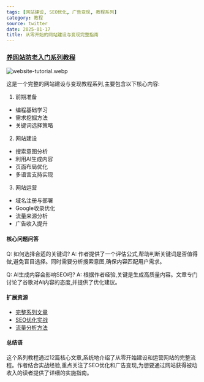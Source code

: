```yaml
---
tags: [网站建设, SEO优化, 广告变现, 教程系列]
category: 教程
source: twitter
date: 2025-01-17
title: 从零开始的网站建设与变现完整指南
---
```


### [养网站防老入门系列教程](https://x.com/gefei55/status/1748947404383220149)

![website-tutorial.webp](https://img.mengpeng.tech/i/2025/01/20/678ddcff5bcf4.webp)

这是一个完整的网站建设与变现教程系列,主要包含以下核心内容:

1. 前期准备
- 编程基础学习
- 需求挖掘方法
- 关键词选择策略

2. 网站建设
- 搜索意图分析
- 利用AI生成内容
- 页面布局优化
- 多语言支持实现

3. 网站运营
- 域名注册与部署
- Google收录优化
- 流量来源分析
- 广告收入提升

#### 核心问题问答

Q: 如何选择合适的关键词?
A: 作者提供了一个评估公式,帮助判断关键词是否值得做,避免盲目选择。同时需要分析搜索意图,确保内容匹配用户需求。

Q: AI生成内容会影响SEO吗?
A: 根据作者经验,关键是生成高质量内容。文章专门讨论了谷歌对AI内容的态度,并提供了优化建议。

#### 扩展资源

- [完整系列文章](https://mp.weixin.qq.com/s/URcdE3VaoYoAx0cOcll8_g)
- [SEO优化实战](https://mp.weixin.qq.com/s/YLi38TLLM936bDsILGUtuA)
- [流量分析方法](https://mp.weixin.qq.com/s/hhxh3pufHxp619sIiwmkwA)

#### 总结语

这个系列教程通过12篇核心文章,系统地介绍了从零开始建设和运营网站的完整流程。作者结合实战经验,重点关注了SEO优化和广告变现,为想要通过网站获得被动收入的读者提供了详细的实施指南。 